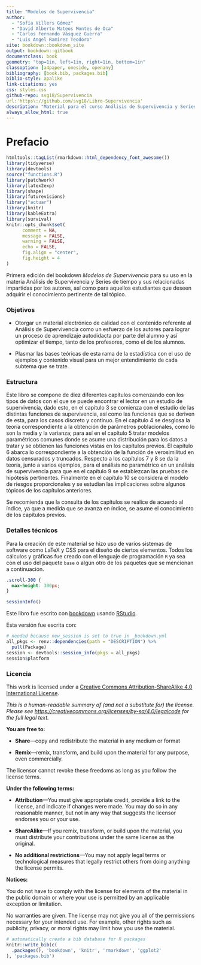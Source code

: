 --- 
title: "Modelos de Supervivencia"
author:
  - "Sofía Villers Gómez"
  - "David Alberto Mateos Montes de Oca"
  - "Carlos Fernando Vásquez Guerra"
  - "Luis Angel Ramirez Teodoro"
site: bookdown::bookdown_site
output: bookdown::gitbook
documentclass: book
geometry: "top=1in, left=1in, right=1in, bottom=1in"
classoption: [a4paper, oneside, openany]
bibliography: [book.bib, packages.bib]
biblio-style: apalike
link-citations: yes
css: styles.css
github-repo: svg18/Supervivencia
url:'https\://github.com/svg18/Libro-Supervivencia'
description: "Material para el curso Análisis de Supervivencia y Series de Tiempo en la Facultad de Ciencias, Universidad Nacional Autónoma de México"
always_allow_html: true
---

# Prefacio {-}

```{r include = FALSE}
htmltools::tagList(rmarkdown::html_dependency_font_awesome())
library(tidyverse)
library(devtools)
source("functions.R")
library(patchwork)
library(latex2exp)
library(shape)
library(futurevisions)
library("actuar")
library(knitr)
library(kableExtra)
library(survival)
knitr::opts_chunk$set(
      comment = NA,
      message = FALSE, 
      warning = FALSE,
      echo = FALSE,
      fig.align = "center",
      fig.height = 4
)
```

Primera edición del bookdown  _Modelos de Supervivencia_ para su uso en la materia Análisis de Supervivencia y Series de tiempo y sus relacionadas impartidas por los autores, así como para aquellos estudiantes que deseen adquirir el conocimiento pertinente de tal tópico.

### Objetivos {-}

+ Otorgar un material electrónico de calidad con el contenido referente al Análisis de Supervivencia como un esfuerzo de los autores para lograr un proceso de aprendizaje autodidacta por parte del alumno y así optimizar el tiempo, tanto de los profesores, como el de los alumnos.

+ Plasmar las bases teóricas de esta rama de la estadística con el uso de ejemplos y contenido visual para un mejor entendimiento de cada subtema que se trate.

### Estructura {-}

Este libro se compone de diez diferentes capítulos comenzando con los tipos de datos con el que se puede encontrar el lector en un estudio de supervivencia, dado esto, en el capítulo 3 se comienza con el estudio de las distintas funciones de supervivencia, así como las funciones que se deriven de esta, para los casos discreto y continuo. En el capítulo 4 se desglosa la teoría correspondiente a la obtención de parámetros poblacionales, como lo son la media y la varianza; para así en el capítulo 5 tratar modelos paramétricos comunes donde se asume una distribución para los datos a tratar y se obtienen las funciones vistas en los capítulos previos. El capítulo 6 abarca lo correspondiente a la obtención de la función de verosimilitud en datos censurados y truncados. Respecto a los capítulos 7 y 8 se da la teoría, junto a varios ejemplos, para el análisis no paramétrico en un análisis de supervivencia para que en el capítulo 9 se establezcan las pruebas de hipótesis pertinentes. Finalmente en el capítulo 10 se considera el modelo de riesgos proporcionales y se estudian las implicaciones sobre algunos tópicos de los capítulos anteriores.

Se recomienda que la consulta de los capítulos se realice de acuerdo al índice, ya que a medida que se avanza en índice, se asume el conocimiento de los capítulos previos.

### Detalles técnicos {-}

Para la creación de este material se hizo uso de varios sistemas de software como LaTeX y CSS para el diseño de ciertos elementos. Todos los cálculos y gráficas fue creado con el lenguaje de programación `R` ya sea con el uso del paquete `base` o algún otro de los paquetes que se mencionan a continuación. 

```{css, echo=FALSE}
.scroll-300 {
  max-height: 300px;
}
```

```{r message = FALSE, warning = FALSE, echo = FALSE, class.output = "scroll-300"}
sessionInfo()
```

Este libro fue escrito con [bookdown](http://bookdown.org/) usando [RStudio](http://www.rstudio.com/ide/).

Esta versión fue escrita con:

```{r message = FALSE, warning = FALSE, echo = FALSE}
# needed because new_session is set to true in _bookdown.yml
all_pkgs <- renv::dependencies(path = "DESCRIPTION") %>% 
  pull(Package) 
session <- devtools::session_info(pkgs = all_pkgs)
session$platform
```

### Licencia {-}

This work is licensed under a [Creative Commons Attribution-ShareAlike 4.0 International License](https://creativecommons.org/licenses/by-sa/4.0/).

<center>
<i class="fab fa-creative-commons fa-2x"></i><i class="fab fa-creative-commons-by fa-2x"></i><i class="fab fa-creative-commons-sa fa-2x"></i>
</center>

*This is a human-readable summary of (and not a substitute for) the license.
Please see <https://creativecommons.org/licenses/by-sa/4.0/legalcode> for the full legal text.*

**You are free to:**

- **Share**---copy and redistribute the material in any medium or
  format

- **Remix**---remix, transform, and build upon the material for any
  purpose, even commercially.

The licensor cannot revoke these freedoms as long as you follow the
license terms.

**Under the following terms:**

- **Attribution**---You must give appropriate credit, provide a link
  to the license, and indicate if changes were made. You may do so in
  any reasonable manner, but not in any way that suggests the licensor
  endorses you or your use.
  
- **ShareAlike**---If you remix, transform, or build upon the material, you must distribute your contributions under the same license as the original. 

- **No additional restrictions**---You may not apply legal terms or
  technological measures that legally restrict others from doing
  anything the license permits.

**Notices:**

You do not have to comply with the license for elements of the
material in the public domain or where your use is permitted by an
applicable exception or limitation.

No warranties are given. The license may not give you all of the
permissions necessary for your intended use. For example, other rights
such as publicity, privacy, or moral rights may limit how you use the
material.

```{r include = FALSE}
# automatically create a bib database for R packages
knitr::write_bib(c(
  .packages(), 'bookdown', 'knitr', 'rmarkdown', 'ggplot2'
), 'packages.bib')
```